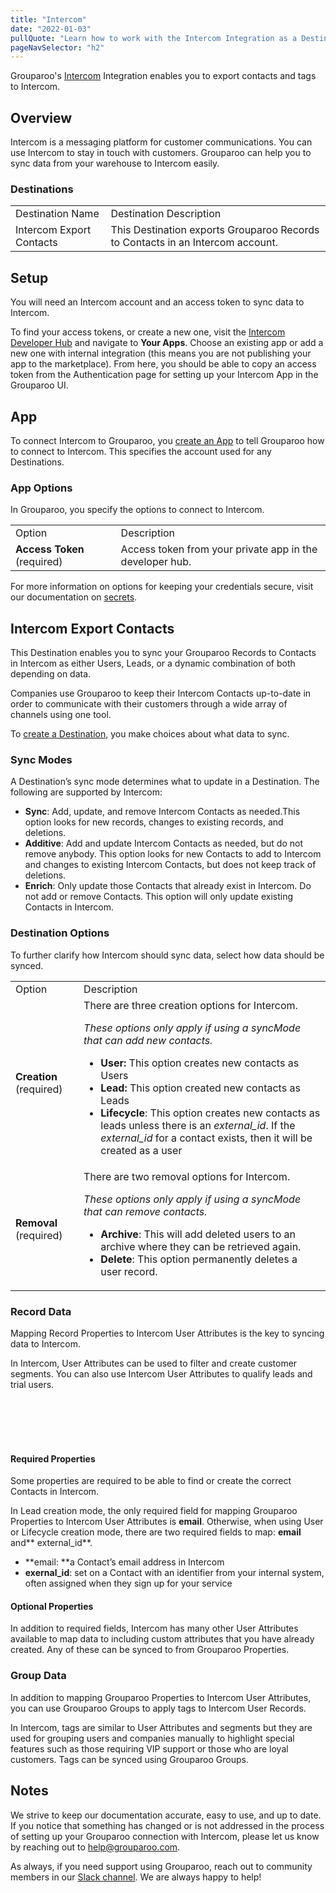 ```yaml
---
title: "Intercom"
date: "2022-01-03"
pullQuote: "Learn how to work with the Intercom Integration as a Destination."
pageNavSelector: "h2"
---
```


<PluginDocsLinks plugin="Intercom" />

Grouparoo's [Intercom](https://www.intercom.com/) Integration enables you to export contacts and tags to Intercom.

## Overview

Intercom is a messaging platform for customer communications. You can use Intercom to stay in touch with customers. Grouparoo can help you to sync data from your warehouse to Intercom easily.

### Destinations

<table className="docTable">
  <tbody>
    <tr>
      <td>Destination Name</td>
      <td>Destination Description</td>
    </tr>
    <tr>
      <td>Intercom Export Contacts</td>
      <td>
        This Destination exports Grouparoo Records to Contacts in an Intercom
        account.
      </td>
    </tr>
  </tbody>
</table>

## Setup

You will need an Intercom account and an access token to sync data to Intercom.

To find your access tokens, or create a new one, visit the [Intercom Developer Hub](https://developers.intercom.com/) and navigate to **Your Apps**. Choose an existing app or add a new one with internal integration (this means you are not publishing your app to the marketplace). From here, you should be able to copy an access token from the Authentication page for setting up your Intercom App in the Grouparoo UI.

<ImageInBrowserFrame
  src="/images/docs/integrations/intercom/intercom-setup-1.png"
  alt="Find Access Tokens for Intercom"
  width={3352}
  height={398}
/>

<ImageInBrowserFrame
  src="/images/docs/integrations/intercom/intercom-setup-2.png"
  alt="Paste Access Tokens for Intercom"
  width={1625}
  height={398}
/>

## App

To connect Intercom to Grouparoo, you [create an App](https://www.grouparoo.com/docs/config/apps) to tell Grouparoo how to connect to Intercom. This specifies the account used for any Destinations.

### App Options

In Grouparoo, you specify the options to connect to Intercom.

<ImageInBrowserFrame
  src="/images/docs/integrations/intercom/intercom-app-options.png"
  alt="Intercom App Options"
  width={1625}
  height={266}
/>

<table className="docTable">
  <tr>
    <td>Option</td>
    <td>Description</td>
  </tr>
  <tr>
    <td>
      <strong>Access Token</strong> (required)
    </td>
    <td>Access token from your private app in the developer hub.</td>
  </tr>
</table>

For more information on options for keeping your credentials secure, visit our documentation on [secrets](/docs/deployment/secrets).

## Intercom Export Contacts

This Destination enables you to sync your Grouparoo Records to Contacts in Intercom as either Users, Leads, or a dynamic combination of both depending on data.

Companies use Grouparoo to keep their Intercom Contacts up-to-date in order to communicate with their customers through a wide array of channels using one tool.

To [create a Destination](/docs/config/destinations), you make choices about what data to sync.

### Sync Modes

A Destination’s sync mode determines what to update in a Destination. The following are supported by Intercom:

- **Sync**: Add, update, and remove Intercom Contacts as needed.This option looks for new records, changes to existing records, and deletions.
- **Additive**: Add and update Intercom Contacts as needed, but do not remove anybody. This option looks for new Contacts to add to Intercom and changes to existing Intercom Contacts, but does not keep track of deletions.
- **Enrich**: Only update those Contacts that already exist in Intercom. Do not add or remove Contacts. This option will only update existing Contacts in Intercom.

### Destination Options

To further clarify how Intercom should sync data, select how data should be synced.

<ImageInBrowserFrame
  src="/images/docs/integrations/intercom/intercom-destination-options.png"
  alt="Intercom Destination Options"
  width={1625}
  height={470}
/>

<table className="docTable">
<tablebody>
  <tr>
    <td>
     Option
    </td>
    <td>
      Description
    </td>
  </tr>
  <tr>
   <td><strong>Creation </strong>(required)
   </td>
   <td>There are three creation options for Intercom.
<p>
<em>These options only apply if using a syncMode that can add new contacts.</em>
</p>
<ul>

<li><strong>User:</strong> This option creates new contacts as Users
</li>
<li><strong>Lead:</strong> This option created new contacts as Leads
</li>
<li><strong>Lifecycle</strong>: This option creates new contacts as leads unless there is an <em>external_id</em>. If the <em>external_id </em>for a contact exists, then it will be created as a user
</li>
</ul>
   </td>
  </tr>
  <tr>
   <td><strong>Removal </strong>(required)
   </td>
   <td>There are two removal options for Intercom.
<p>
<em>These options only apply if using a syncMode that can remove contacts.</em>
</p>
<ul>

<li><strong>Archive</strong>: This will add deleted users to an archive where they can be retrieved again.
</li>
<li><strong>Delete</strong>: This option permanently deletes a user record.
</li>
</ul>
   </td>
  </tr>
  </tablebody>
</table>

### Record Data

Mapping Record Properties to Intercom User Attributes is the key to syncing data to Intercom.

In Intercom, User Attributes can be used to filter and create customer segments. You can also use Intercom User Attributes to qualify leads and trial users.

<ImageInBrowserFrame
  src="/images/docs/integrations/intercom/intercom-record-data.png"
  alt="Intercom Destination Options"
  width={1625}
  height={1305}
/>
<br></br>
<br></br>

#### Required Properties

Some properties are required to be able to find or create the correct Contacts in Intercom.

In Lead creation mode, the only required field for mapping Grouparoo Properties to Intercom User Attributes is **email**. Otherwise, when using User or Lifecycle creation mode, there are two required fields to map: **email** and** external_id**.

- **email: **a Contact’s email address in Intercom
- **exernal_id**: set on a Contact with an identifier from your internal system, often assigned when they sign up for your service

#### Optional Properties

In addition to required fields, Intercom has many other User Attributes available to map data to including custom attributes that you have already created. Any of these can be synced to from Grouparoo Properties.

### Group Data

In addition to mapping Grouparoo Properties to Intercom User Attributes, you can use Grouparoo Groups to apply tags to Intercom User Records.

In Intercom, tags are similar to User Attributes and segments but they are used for grouping users and companies manually to highlight special features such as those requiring VIP support or those who are loyal customers. Tags can be synced using Grouparoo Groups.

<ImageInBrowserFrame
  src="/images/docs/integrations/intercom/intercom-group-data.png"
  alt="Intercom Destination Options"
  width={1625}
  height={367}
/>

## Notes

We strive to keep our documentation accurate, easy to use, and up to date. If you notice that something has changed or is not addressed in the process of setting up your Grouparoo connection with Intercom, please let us know by reaching out to help@grouparoo.com.

As always, if you need support using Grouparoo, reach out to community members in our [Slack channel](https://www.grouparoo.com/chat). We are always happy to help!
